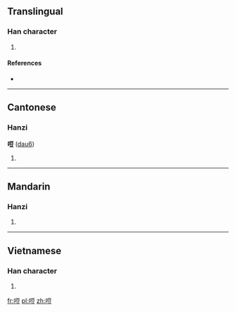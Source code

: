 ==Translingual==

===Han character===
{{Han char|rn=30|rad=口|as=07|sn=10|four=|canj=口一口廿 (RMRT)}}

# {{defn|Han|sort=口07}}

====References====
* {{Han ref|kx=0190.050|dkj=03638|hdz=10627.030|uh=54E3|ud=21731}}

----

==Cantonese==

===Hanzi===
'''哣''' ([[dau6]])

# {{defn|Cantonese}}

----

==Mandarin==

===Hanzi===
{{cmn-hanzi|pin=[[pǒu]] ([[pou3]])|wg=p'ou<sup>3</sup>}}

# {{defn|Mandarin|sort=口07}}

----

==Vietnamese==

===Han character===
{{vi-hantu|[[nhạu]]|rs=口07}}

# {{defn|Vietnamese|sort=口07}}

[[fr:哣]]
[[pl:哣]]
[[zh:哣]]